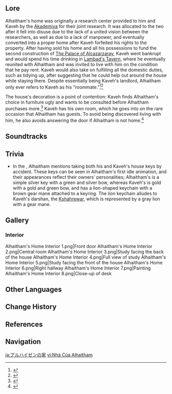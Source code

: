{{Location Infobox
|image        = <gallery>
Alhaitham's Home.png|Exterior
Alhaitham's Home Interior 2.png|Interior
Point of Interest Alhaitham's Home Map Location.png|Map
</gallery>
|type         = Point of Interest
|type2        = Instance
|region       = Sumeru
|subregion    = Dharma Forest
|area         = Avidya Forest
|quest        = Pride and Prejudice
|quest2       = Suspicions Aroused
|quest3       = Past Mementos
|subarea      = Sumeru City
|poi          = Treasures Street
}}
{{Location Intro|description=<p>{{If Self|Alhaitham's Home|It|Alhaitham's Home}} is the residence of [[Alhaitham]] and his roommate [[Kaveh]]. The interior cannot be entered normally and is only accessible during the following quests:
{{Quest|Pride and Prejudice;Suspicions Aroused;Past Mementos|display=bullet}}</p><!--

--><p>It consists of a central living room, a study in the room to the right, a hallway to the left containing a painting, a broom, and a red floor cushion, and a hallway to the right of the previous hallway containing a shelf with books. These hallways lead to two inaccessible doors.</p>}}
<!--
==NPCs==
*
--><!--
==Interactables==
===Interactable Name===
{{Dialogue Start}}
:''':''' {{tx}}
{{Dialogue End}}
--><!--
==Descriptions==
{{Description|}}
-->
==Lore==
Alhaitham's home was originally a research center provided to him and Kaveh by the [[Sumeru Akademiya|Akademiya]] for their joint research. It was allocated to the two after it fell into disuse due to the lack of a united vision between the researchers, as well as due to a lack of manpower, and eventually converted into a proper home after Kaveh forfeited his rights to the property. After having sold his home and all his possessions to fund the second construction of [[The Palace of Alcazarzaray]], Kaveh went bankrupt and would spend his time drinking in [[Lambad's Tavern]], where he eventually reunited with Alhaitham and was invited to live with him on the condition that he pay rent. Kaveh would also take on fulfilling all the domestic duties, such as tidying up, after suggesting that he could help out around the house while staying there. Despite essentially being Kaveh's landlord, Alhaitham only ever refers to Kaveh as his "roommate."<ref>{{Ref/CS|Alhaitham|4}}</ref><ref>{{Ref/CS|Kaveh|5}}</ref>

The house's decoration is a point of contention: Kaveh finds Alhaitham's choice in furniture ugly and wants to be consulted before Alhaitham purchases more.<ref>{{Ref/Quest|Pride and Prejudice}}</ref> Kaveh has his own room, which he goes into on the rare occasion that Alhaitham has guests. To avoid being discovered living with him, he also avoids answering the door if Alhaitham is not home.<ref>{{Ref/Quest|Competition on the Sands}}</ref>

==Soundtracks==
{{Soundtracks by Category Table|type=location}}

==Trivia==
* In the {{Quest|A Toast to Victory}}, Alhaitham mentions taking both his and Kaveh's house keys by accident. These keys can be seen in Alhaitham's first idle animation, and their appearances reflect their owners' personalities; Alhaitham's is a simple silver key with a green and silver bow, whereas Kaveh's is gold with a gold and green bow, and has a lion-shaped keychain with a brown gear mane attached to a keyring. The lion keychain alludes to Kaveh's darshan, the [[Kshahrewar]], which is represented by a gray lion with a gear mane.

==Gallery==
===Interior===
<gallery>
Alhaitham's Home Interior 1.png|Front door
Alhaitham's Home Interior 2.png|Central room
Alhaitham's Home Interior 3.png|Study facing the back of the house
Alhaitham's Home Interior 4.png|Full view of study
Alhaitham's Home Interior 5.png|Study facing the front of the house
Alhaitham's Home Interior 6.png|Right hallway
Alhaitham's Home Interior 7.png|Painting
Alhaitham's Home Interior 8.png|Close-up of desk
</gallery>
<!--
==Video Guides==
{{EVT
|video   = 
|caption = 
}}
-->
==Other Languages==
{{Other Languages
|en      = Alhaitham's Home
|zhs     = 艾尔海森的住宅
|zhs_rm  = Ài'ěrhǎisēn de Zhùzhái
|zht     = 艾爾海森的住宅
|zht_rm  = Ài'ěrhǎisēn de Zhùzhái
|ja      = アルハイゼンの家
|ja_rm   = Aruhaizen no Ie
|ko      = 알하이탐<->의 주택
|es      = Residencia de Alhacén
|fr      = Demeure d'Alhaitham
|ru      = Жилище аль-Хайтама
|th      = บ้านของ Alhaitham
|th_rm   = Ban khong Alhaitham
|vi      = Nhà Của Alhaitham
|de      = „Alhaithams Zuhause“
|id      = Rumah Alhaitham
|pt      = Residência de Alhaitham
|tr      = Alhaitham'ın Ev
|it      = Casa di Alhaitham
}}

==Change History==
{{Change History|3.4}}

==References==
{{Reflist}}

==Navigation==
{{PoI Navbox|Sumeru}}

[[ja:アルハイゼンの家]]
[[vi:Nhà Của Alhaitham]]